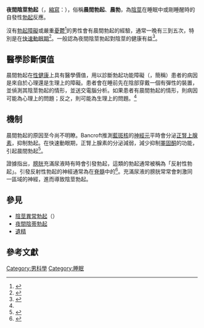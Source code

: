 {{medical}}
'''夜間陰莖勃起'''（{{lang-en|Nocturnal penile tumescence}}，[[縮寫|縮寫]]：{{lang|en|NPT}}），俗稱'''晨間勃起'''、'''晨勃'''，為[[陰莖|陰莖]]在睡眠中或剛睡醒時的自發性[[勃起|勃起]]反應。

沒有[[勃起功能障碍|勃起障礙]]或嚴重[[憂鬱|憂鬱]]<ref>{{Cite journal|title=Nocturnal penile tumescence is diminished in depressed men|url=https://pubmed.ncbi.nlm.nih.gov/3370276|last=Thase|first=M. E.|last2=Reynolds|first2=C. F.|date=1988-05|journal=Biological Psychiatry|issue=1|doi=10.1016/0006-3223(88)90119-9|volume=24|pages=33–46|issn=0006-3223|pmid=3370276|last3=Jennings|first3=J. R.|last4=Frank|first4=E.|last5=Howell|first5=J. R.|last6=Houck|first6=P. R.|last7=Berman|first7=S.|last8=Kupfer|first8=D. J.|access-date=2021-09-26|archive-date=2021-12-18|archive-url=https://web.archive.org/web/20211218002123/https://pubmed.ncbi.nlm.nih.gov/3370276/}}</ref>的男性會有晨間勃起的經驗，通常一晚有三到五次，特別是在[[快速動眼期|快速動眼期]]<ref name="WebMD">{{cite web|title=Tests for Erection Problems|url=http://www.webmd.com/erectile-dysfunction/tests-for-erection-problems|access-date=2007-03-03|publisher=[[WebMD|WebMD]], Inc|archive-url=https://web.archive.org/web/20180308142404/https://www.webmd.com/erectile-dysfunction/tests-for-erection-problems|archive-date=2018-03-08|dead-url=no}}</ref>。一般認為夜間陰莖勃起對陰莖的健康有益<ref>{{Cite web|title=Why guys rise and, well, rise in the morning?|url=http://www.nbcnews.com/healthmain/why-guys-rise-well-rise-morning-1C6437438|access-date=2021-09-26|last=Alex|first=Brian|work=NBC News|language=en|archive-date=2021-12-18|archive-url=https://web.archive.org/web/20211218002119/https://www.nbcnews.com/healthmain/why-guys-rise-well-rise-morning-1c6437438}}</ref>。

==醫學診斷價值==

晨間勃起在[[性健康|性健康]]上具有醫學價值，用以診斷勃起功能障礙（{{lang|en|erectile dysfunction}}，簡稱{{lang|en|E.D.}}）患者的病因是來自於心理還是生理上的障礙。患者會在睡前先在陰部穿戴一個有彈性的裝置，並偵測其陰莖勃起的情形，並送交電腦分析。如果患者有晨間勃起的情形，則病因可能為心理上的問題；反之，則可能為生理上的問題。<ref name="WebMD" />

==機制==
晨間勃起的原因至今尚不明瞭。Bancroft推測[[藍斑核|藍斑核]]的[[神經元|神經元]]平時會分泌[[正腎上腺素|正腎上腺素]]，抑制勃起。在快速動眼期，正腎上腺素的分泌減弱，減少抑制[[睪固酮|睪固酮]]的功能，引起晨間勃起<ref>{{Cite journal|title=The endocrinology of sexual arousal|url=https://joe.bioscientifica.com/view/journals/joe/186/3/1860411.xml|last=Bancroft|first=J|date=2005-09|journal=Journal of Endocrinology|issue=3|doi=10.1677/joe.1.06233|volume=186|pages=411–427|issn=0022-0795|pmid=16135662|access-date=2021-09-26|archive-date=2022-06-09|archive-url=https://web.archive.org/web/20220609064035/https://joe.bioscientifica.com/view/journals/joe/186/3/1860411.xml}}</ref>。

證據指出，[[膀胱|膀胱]]充滿尿液時有時會引發勃起，這類的勃起通常被稱為「反射性勃起」。引發反射性勃起的神經通常為在[[脊髓|脊髓]]中的{{le|骶神經|sacral nerves}}<ref>{{cite web|title=Sexual Function for Men with Spinal Cord Injury|url=http://www.uab.edu/medicine/sci/?durki=22405|accessdate=2011-12-17|author=Phil Klebine|date=May 2007|work=Spinal Cord Injury Information Network|publisher=[[阿拉巴馬大學伯明翰分校|University of Alabama at Birmingham]]|archive-url=https://web.archive.org/web/20130906183004/http://www.uab.edu/medicine/sci/?durki=22405|archive-date=2013-09-06|dead-url=no|author2=Linda Lindsey}}</ref>。充滿尿液的膀胱常常會刺激同一區域的神經，進而導致陰莖勃起。

==參見==
* [[陰莖異常勃起|陰莖異常勃起]]（{{lang|en|Priapism}}）
* [[夜間陰蒂勃起|夜間陰蒂勃起]]
* [[遺精|遺精]]

==參考文獻==
{{Reflist}}
{{睡眠}}
[[Category:男科學|Category:男科學]]
[[Category:睡眠|Category:睡眠]]